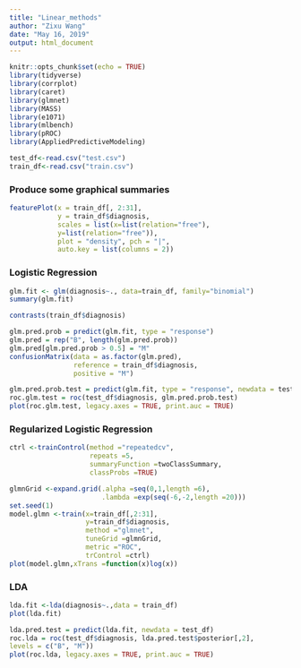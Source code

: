 ```yaml
---
title: "Linear_methods"
author: "Zixu Wang"
date: "May 16, 2019"
output: html_document
---
```


```r
knitr::opts_chunk$set(echo = TRUE)
library(tidyverse) 
library(corrplot) 
library(caret) 
library(glmnet)
library(MASS)
library(e1071)
library(mlbench)
library(pROC)
library(AppliedPredictiveModeling)
```

```r
test_df<-read.csv("test.csv")
train_df<-read.csv("train.csv")
```

### Produce some graphical summaries
```r
featurePlot(x = train_df[, 2:31],
            y = train_df$diagnosis,
            scales = list(x=list(relation="free"),
            y=list(relation="free")),
            plot = "density", pch = "|",
            auto.key = list(columns = 2))
```

### Logistic Regression
```r
glm.fit <- glm(diagnosis~., data=train_df, family="binomial")
summary(glm.fit)

contrasts(train_df$diagnosis)

glm.pred.prob = predict(glm.fit, type = "response")
glm.pred = rep("B", length(glm.pred.prob))
glm.pred[glm.pred.prob > 0.5] = "M"
confusionMatrix(data = as.factor(glm.pred),
                reference = train_df$diagnosis,
                positive = "M")

glm.pred.prob.test = predict(glm.fit, type = "response", newdata = test_df)
roc.glm.test = roc(test_df$diagnosis, glm.pred.prob.test)
plot(roc.glm.test, legacy.axes = TRUE, print.auc = TRUE)

```

### Regularized Logistic Regression
```r
ctrl <-trainControl(method ="repeatedcv",
                    repeats =5,
                    summaryFunction =twoClassSummary,
                    classProbs =TRUE)

glmnGrid <-expand.grid(.alpha =seq(0,1,length =6),
                       .lambda =exp(seq(-6,-2,length =20)))
set.seed(1)
model.glmn <-train(x=train_df[,2:31],
                   y=train_df$diagnosis,
                   method ="glmnet",
                   tuneGrid =glmnGrid,
                   metric ="ROC",
                   trControl =ctrl)
plot(model.glmn,xTrans =function(x)log(x))
```

### LDA
```r
lda.fit <-lda(diagnosis~.,data = train_df)
plot(lda.fit)

lda.pred.test = predict(lda.fit, newdata = test_df)
roc.lda = roc(test_df$diagnosis, lda.pred.test$posterior[,2],
levels = c("B", "M"))
plot(roc.lda, legacy.axes = TRUE, print.auc = TRUE)
```

